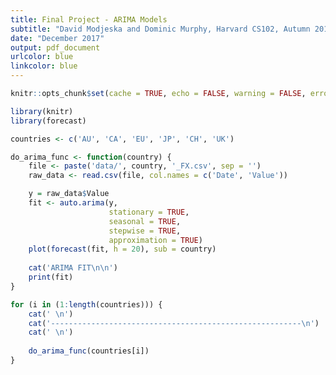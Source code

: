```yaml
---
title: Final Project - ARIMA Models
subtitle: "David Modjeska and Dominic Murphy, Harvard CS102, Autumn 2017"
date: "December 2017"
output: pdf_document
urlcolor: blue
linkcolor: blue
---
```


```r

knitr::opts_chunk$set(cache = TRUE, echo = FALSE, warning = FALSE, error = FALSE, message = FALSE, comment = NA)

library(knitr)
library(forecast)

countries <- c('AU', 'CA', 'EU', 'JP', 'CH', 'UK')

```

```r

do_arima_func <- function(country) {
    file <- paste('data/', country, '_FX.csv', sep = '')
    raw_data <- read.csv(file, col.names = c('Date', 'Value'))

    y = raw_data$Value
    fit <- auto.arima(y,
                      stationary = TRUE,
                      seasonal = TRUE,
                      stepwise = TRUE,
                      approximation = TRUE)
    plot(forecast(fit, h = 20), sub = country)
    
    cat('ARIMA FIT\n\n')
    print(fit)
}

```

```r

for (i in (1:length(countries))) {
    cat(' \n')   
    cat('--------------------------------------------------------\n')
    cat(' \n')   
    
    do_arima_func(countries[i])
}

```


